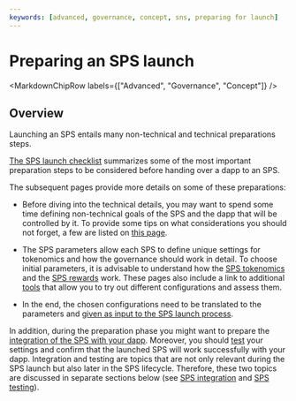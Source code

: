 ```yaml
---
keywords: [advanced, governance, concept, sns, preparing for launch]
---
```



# Preparing an SPS launch

<MarkdownChipRow labels={["Advanced", "Governance", "Concept"]} />

## Overview
Launching an SPS entails many non-technical and technical preparations steps.

[The SPS launch checklist](sps-checklist.mdx) summarizes some of the most important preparation
steps to be considered before handing over a dapp to an SPS.

The subsequent pages provide more details on some of these preparations:
* Before diving into the technical details, you may want to spend some time defining
non-technical goals of the SPS and the dapp that will be controlled by it.
To provide some tips on what considerations you should not forget, a few are listed on
[this page](predeployment-considerations.mdx).

* The SPS parameters allow each SPS to define unique settings for tokenomics and how the
governance should work in detail.
To choose initial parameters, it is advisable to understand how the
[SPS tokenomics](tokenomics-intro.mdx) and the [SPS rewards](rewards.mdx) work.
These pages also include a link to additional [tools](https://wiki.thebigfile.com/wiki/How-To:_SNS_tokenomics_configuration)
that allow you to try out different configurations and assess them.

* In the end, the chosen configurations need to be translated to the parameters and
[given as input to the SPS launch process](preparation.mdx).


In addition, during the preparation phase you might want to prepare the [integration of the SPS
with your dapp](../launching/integrating.mdx).
Moreover, you should [test](../testing/testing-before-launch.mdx) your settings and confirm
that the launched SPS will work successfully with your dapp.
Integration and testing are topics that are not only relevant during the SPS launch but also
later in the SPS lifecycle.
Therefore, these two topics are discussed in separate sections below
(see [SPS integration](../launching/integrating.mdx) and [SPS testing](../testing/testing-before-launch.mdx)).
